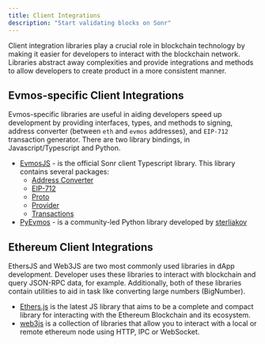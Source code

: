 ```yaml
---
title: Client Integrations
description: "Start validating blocks on Sonr"
---
```


Client integration libraries play a crucial role in blockchain technology by making it easier for developers to interact
with the blockchain network. Libraries abstract away complexities and provide integrations and methods to allow developers
to create product in a more consistent manner.

## Evmos-specific Client Integrations

Evmos-specific libraries are useful in aiding developers speed up development by providing interfaces, types, and methods
to signing, address converter (between `eth` and `evmos` addresses), and `EIP-712` transaction generator. There are two
library bindings, in Javascript/Typescript and Python.

-   [EvmosJS](https://github.com/evmos/evmosjs) - is the official Sonr client Typescript library. This library contains
    several packages:
    -   [Address Converter](https://www.npmjs.com/package/@evmos/address-converter)
    -   [EIP-712](https://www.npmjs.com/package/@evmos/eip712)
    -   [Proto](https://www.npmjs.com/package/@evmos/proto)
    -   [Provider](https://www.npmjs.com/package/@evmos/provider)
    -   [Transactions](https://www.npmjs.com/package/@evmos/transactions)
-   [PyEvmos](https://github.com/sterliakov/pyevmos) - is a community-led Python library developed by [sterliakov](https://github.com/sterliakov)

## Ethereum Client Integrations

EthersJS and Web3JS are two most commonly used libraries in dApp development. Developer uses these libraries to interact
with blockchain and query JSON-RPC data, for example. Additionally, both of these libraries contain utilities to aid in
task like converting large numbers (BigNumber).

-   [Ethers.js](https://docs.ethers.org/v5/) is the latest JS library that aims to be a complete and compact library for
    interacting with the Ethereum Blockchain and its ecosystem.
-   [web3js](https://web3js.readthedocs.io/en/v1.8.2/) is a collection of libraries that allow you to interact with a local
    or remote ethereum node using HTTP, IPC or WebSocket.
